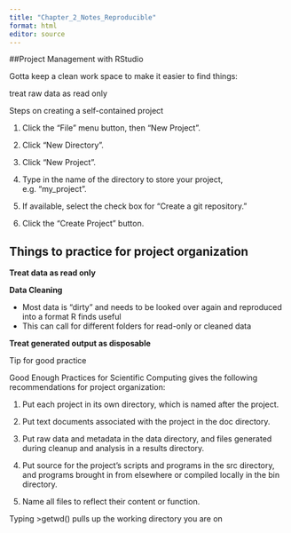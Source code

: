 ```yaml
---
title: "Chapter_2_Notes_Reproducible"
format: html
editor: source
---
```


##Project Management with RStudio

Gotta keep a clean work space to make it easier to find things:

treat raw data as read only

Steps on creating a self-contained project

1.  Click the “File” menu button, then “New Project”.

2.  Click “New Directory”.

3.  Click “New Project”.

4.  Type in the name of the directory to store your project, e.g. “my_project”.

5.  If available, select the check box for “Create a git repository.”

6.  Click the “Create Project” button.

## Things to practice for project organization

**Treat data as read only**

**Data Cleaning**

*   Most data is "dirty" and needs to be looked over again and reproduced into a format R finds useful
  * This can call for different folders for read-only or cleaned data 


**Treat generated output as disposable**

Tip for good practice

Good Enough Practices for Scientific Computing gives the following recommendations for project organization:

1.    Put each project in its own directory, which is named after the project.

2.    Put text documents associated with the project in the doc directory.

3.    Put raw data and metadata in the data directory, and files generated during cleanup and analysis in a results directory.

4.    Put source for the project’s scripts and programs in the src directory, and programs brought in from elsewhere or compiled locally in the bin directory.

5.    Name all files to reflect their content or function.


Typing >getwd() pulls up the working directory you are on
